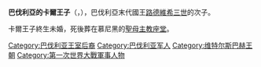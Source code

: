{{Multiple issues|
{{Expand language|1=en|time=2020-11-13T12:29:20+00:00}}
{{Unreferenced|time=2020-11-13T12:29:20+00:00}}
}}
{{Infobox royalty
| name         = 巴伐利亞的卡爾王子
| birth_date   = {{birth date|1874|4|1|df=y}}
| birth_place  = [[林道_(城市)|林道]]
| death_date   = {{death date and age|1927|5|9|1874|4|1|df=y}}
| death_place  = [[慕尼黑|慕尼黑]]
| burial_place = [[聖母主教座堂_(慕尼黑)|聖母主教座堂]]
| house        = [[維特爾斯巴赫王朝|維特爾斯巴赫王朝]]
| father       = [[路德維希三世_(巴伐利亞)|巴伐利亞國王路德維希三世]]
| mother       = [[奧地利-埃斯特的瑪麗亞·特蕾莎_(1849-1919)|奧地利-埃斯特的瑪麗亞·特蕾莎]]
}}
'''巴伐利亞的卡爾王子'''（{{lang-de|Karl von Bayern}}，{{bd|1874年|4月1日|1927年|5月9日}}），巴伐利亞末代國王[[路德維希三世_(巴伐利亞)|路德維希三世]]的次子。

卡爾王子終生未婚，死後葬在慕尼黑的[[聖母主教座堂_(慕尼黑)|聖母主教座堂]]。

[[Category:巴伐利亚王室后裔|Category:巴伐利亚王室后裔]]
[[Category:巴伐利亚军人|Category:巴伐利亚军人]]
[[Category:维特尔斯巴赫王朝|Category:维特尔斯巴赫王朝]]
[[Category:第一次世界大戰軍事人物|Category:第一次世界大戰軍事人物]]